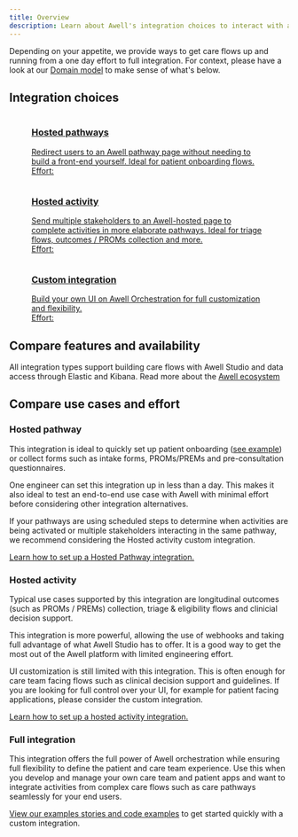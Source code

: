 ```yaml
---
title: Overview
description: Learn about Awell's integration choices to interact with activities in a pathway
---
```


Depending on your appetite, we provide ways to get care flows up and running from a one day effort to full integration. For context, please have a look at our [Domain model](/awell-orchestration/docs/getting-started/domain-model) to make sense of what's below.

## Integration choices

<div className="reset-styles grid lg:grid-cols-3 gap-3 mt-4">
  <a
    href="/awell-orchestration/docs/activities/hosted-pathway"
    className="custom-link block group relative rounded-xl border border-slate-200 dark:border-slate-800"
  >
    <div className="absolute -inset-px rounded-xl border-2 border-transparent opacity-0 [background:linear-gradient(var(--quick-links-hover-bg,theme(colors.sky.50)),var(--quick-links-hover-bg,theme(colors.sky.50)))_padding-box,linear-gradient(to_top,theme(colors.indigo.400),theme(colors.cyan.400),theme(colors.sky.500))_border-box] group-hover:opacity-100 dark:[--quick-links-hover-bg:theme(colors.slate.800)]" />
    <figure className="relative overflow-hidden rounded-xl p-6 flex flex-col justify-start h-full">
      <img
        src="https://res.cloudinary.com/da7x4rzl4/image/upload/v1651756063/Developer%20portal/628df8e945c036bc4dc479bf_Home_Visual-p-1080.png"
        alt=""
        className="w-full sm:w-11/12 hidden"
      />
      <figcaption className="dark:text-slate-400 pt-1 flex flex-col flex-grow">
        <div>
          <h3 className="font-semibold dark:text-sky-400">Hosted pathways</h3>
          <span className="pt-3">
            Redirect users to an Awell pathway page without needing to build a
            front-end yourself. Ideal for patient onboarding flows.
          </span>
        </div>
        <div className="mt-auto">
          <div className="pt-3">Effort:</div>
          <div className="pt-1">
            <Effort effort={1} />
          </div>
        </div>
      </figcaption>
    </figure>
  </a>
  <a
    href="/awell-orchestration/docs/activities/hosted-activity"
    className="custom-link block group relative rounded-xl border border-slate-200 dark:border-slate-800"
  >
    <div className="absolute -inset-px rounded-xl border-2 border-transparent opacity-0 [background:linear-gradient(var(--quick-links-hover-bg,theme(colors.sky.50)),var(--quick-links-hover-bg,theme(colors.sky.50)))_padding-box,linear-gradient(to_top,theme(colors.indigo.400),theme(colors.cyan.400),theme(colors.sky.500))_border-box] group-hover:opacity-100 dark:[--quick-links-hover-bg:theme(colors.slate.800)]" />
    <figure className="relative overflow-hidden rounded-xl p-6 flex flex-col justify-start h-full">
      <img
        src="https://res.cloudinary.com/da7x4rzl4/image/upload/v1651756063/Developer%20portal/628df8e945c036bc4dc479bf_Home_Visual-p-1080.png"
        alt=""
        className="w-full sm:w-11/12 hidden"
      />
      <figcaption className="dark:text-slate-400 pt-1 flex flex-col flex-grow">
        <div>
          <h3 className="font-semibold dark:text-sky-400">Hosted activity</h3>
          <span className="pt-3">
            Send multiple stakeholders to an Awell-hosted page to complete
            activities in more elaborate pathways. Ideal for triage flows,
            outcomes / PROMs collection and more.
          </span>
        </div>
        <div className="mt-auto">
          <div className="pt-3">Effort:</div>
          <div className="pt-1">
            <Effort effort={2} />
          </div>
        </div>
      </figcaption>
    </figure>
  </a>
  <a
    href="/awell-orchestration/docs/activities/custom-integration"
    className="custom-link block group relative rounded-xl border border-slate-200 dark:border-slate-800"
  >
    <div className="absolute -inset-px rounded-xl border-2 border-transparent opacity-0 [background:linear-gradient(var(--quick-links-hover-bg,theme(colors.sky.50)),var(--quick-links-hover-bg,theme(colors.sky.50)))_padding-box,linear-gradient(to_top,theme(colors.indigo.400),theme(colors.cyan.400),theme(colors.sky.500))_border-box] group-hover:opacity-100 dark:[--quick-links-hover-bg:theme(colors.slate.800)]" />
    <figure className="relative overflow-hidden rounded-xl p-6 flex flex-col justify-start h-full">
      <img
        src="https://res.cloudinary.com/da7x4rzl4/image/upload/v1651756063/Developer%20portal/628df8e945c036bc4dc479bf_Home_Visual-p-1080.png"
        alt=""
        className="w-full sm:w-11/12 hidden"
      />
      <figcaption className="dark:text-slate-400 pt-1 flex flex-col flex-grow">
        <div>
          <h3 className="font-semibold dark:text-sky-400">
            Custom integration
          </h3>
          <span className="pt-3">
            Build your own UI on Awell Orchestration for full customization and
            flexibility.
          </span>
        </div>
        <div className="mt-auto">
          <div className="pt-3">Effort:</div>
          <div className="pt-1">
            <Effort effort={3} />
          </div>
        </div>
      </figcaption>
    </figure>
  </a>
</div>

## Compare features and availability

All integration types support building care flows with Awell Studio and data access through Elastic and Kibana. Read more about the [Awell ecosystem](/awell-orchestration/docs/getting-started/awell-ecosystem)

<div className="mb-12">
  <UseCasesComparisonTable />
</div>

## Compare use cases and effort

### Hosted pathway

This integration is ideal to quickly set up patient onboarding ([see example](https://orchestration-stories.vercel.app/stories/hosted-pathway)) or collect forms such as intake forms, PROMs/PREMs and pre-consultation questionnaires.

One engineer can set this integration up in less than a day. This makes it also ideal to test an end-to-end use case with Awell with minimal effort before considering other integration alternatives.

If your pathways are using scheduled steps to determine when activities are being activated or multiple stakeholders interacting in the same pathway, we recommend considering the Hosted activity custom integration.

[Learn how to set up a Hosted Pathway integration.](/awell-orchestration/docs/activities/hosted-pathway)

### Hosted activity

Typical use cases supported by this integration are longitudinal outcomes (such as PROMs / PREMs) collection, triage & eligibility flows and clinicial decision support.

This integration is more powerful, allowing the use of webhooks and taking full advantage of what Awell Studio has to offer. It is a good way to get the most out of the Awell platform with limited engineering effort.

UI customization is still limited with this integration. This is often enough for care team facing flows such as clinical decision support and guidelines. If you are looking for full control over your UI, for example for patient facing applications, please consider the custom integration.

[Learn how to set up a hosted activity integration.](/awell-orchestration/docs/activities/hosted-activity)

### Full integration

This integration offers the full power of Awell orchestration while ensuring full flexibility to define the patient and care team experience. Use this when you develop and manage your own care team and patient apps and want to integrate activities from complex care flows such as care pathways seamlessly for your end users.

[View our examples stories and code examples](/awell-orchestration/docs/activities/custom-integration) to get started quickly with a custom integration.
